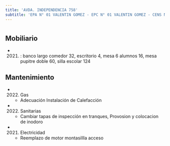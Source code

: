 ```yaml
---
title: 'AVDA. INDEPENDENCIA 758'
subtitle: 'EPA N° 01 VALENTIN GOMEZ - EPC N° 01 VALENTIN GOMEZ - CENS N° 36 - ESEA DANZA RAMICONE FOLKLORE N° 03'
---
```


#


## Mobiliario

*  (2021) : banco largo comedor 32, escritorio 4, mesa 6 alumnos 16, mesa pupitre doble 60, silla escolar 124 





## Mantenimiento

*  (2022) Gas 
    + Adecuación Instalación de Calefacción

*  (2022) Sanitarias 
    + Cambiar tapas de inspección en tranques, Provosion y colocacion de inodoro

*  (2021) Electricidad 
    + Reemplazo de motor montasillla acceso



